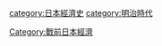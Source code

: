 {{先代次代|[[日本經濟史|日本經濟史]]|'''Category:明治時代經濟'''<br>1868年-1912年|[[:Category:江戶時代經濟|:Category:江戶時代經濟]]<br>1603年-1868年<br />|[[:Category:大正時代經濟|:Category:大正時代經濟]]<br>1912年-1926年}}
[[category:日本經濟史|category:日本經濟史]]
[[category:明治時代|category:明治時代]]
[[Category:戰前日本經濟|Category:戰前日本經濟]]